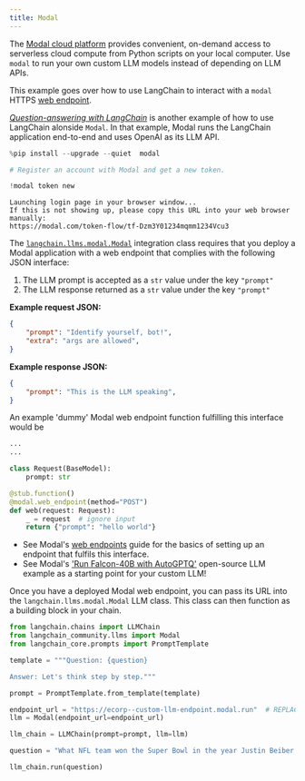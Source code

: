 ```yaml
---
title: Modal
---
```


The [Modal cloud platform](https://modal.com/docs/guide) provides convenient, on-demand access to serverless cloud compute from Python scripts on your local computer.
Use `modal` to run your own custom LLM models instead of depending on LLM APIs.

This example goes over how to use LangChain to interact with a `modal` HTTPS [web endpoint](https://modal.com/docs/guide/webhooks).

[_Question-answering with LangChain_](https://modal.com/docs/guide/ex/potus_speech_qanda) is another example of how to use LangChain alonside `Modal`. In that example, Modal runs the LangChain application end-to-end and uses OpenAI as its LLM API.


```python
%pip install --upgrade --quiet  modal
```


```python
# Register an account with Modal and get a new token.

!modal token new
```
```output
Launching login page in your browser window...
If this is not showing up, please copy this URL into your web browser manually:
https://modal.com/token-flow/tf-Dzm3Y01234mqmm1234Vcu3
```
The [`langchain.llms.modal.Modal`](https://github.com/langchain-ai/langchain/blame/master/langchain/llms/modal.py) integration class requires that you deploy a Modal application with a web endpoint that complies with the following JSON interface:

1. The LLM prompt is accepted as a `str` value under the key `"prompt"`
2. The LLM response returned as a `str` value under the key `"prompt"`

**Example request JSON:**

```json
{
    "prompt": "Identify yourself, bot!",
    "extra": "args are allowed",
}
```

**Example response JSON:**

```json
{
    "prompt": "This is the LLM speaking",
}
```

An example 'dummy' Modal web endpoint function fulfilling this interface would be

```python
...
...

class Request(BaseModel):
    prompt: str

@stub.function()
@modal.web_endpoint(method="POST")
def web(request: Request):
    _ = request  # ignore input
    return {"prompt": "hello world"}
```

* See Modal's [web endpoints](https://modal.com/docs/guide/webhooks#passing-arguments-to-web-endpoints) guide for the basics of setting up an endpoint that fulfils this interface.
* See Modal's ['Run Falcon-40B with AutoGPTQ'](https://modal.com/docs/guide/ex/falcon_gptq) open-source LLM example as a starting point for your custom LLM!

Once you have a deployed Modal web endpoint, you can pass its URL into the `langchain.llms.modal.Modal` LLM class. This class can then function as a building block in your chain.


```python
from langchain.chains import LLMChain
from langchain_community.llms import Modal
from langchain_core.prompts import PromptTemplate
```


```python
template = """Question: {question}

Answer: Let's think step by step."""

prompt = PromptTemplate.from_template(template)
```


```python
endpoint_url = "https://ecorp--custom-llm-endpoint.modal.run"  # REPLACE ME with your deployed Modal web endpoint's URL
llm = Modal(endpoint_url=endpoint_url)
```


```python
llm_chain = LLMChain(prompt=prompt, llm=llm)
```


```python
question = "What NFL team won the Super Bowl in the year Justin Beiber was born?"

llm_chain.run(question)
```
